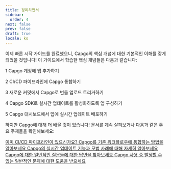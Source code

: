 ```yaml
---
title: 정리하면서
sidebar:
  order: 4
next: false
prev: false
draft: true
locale: ko
---
```



이제 빠른 시작 가이드를 완료했으니, Capgo의 핵심 개념에 대한 기본적인 이해를 갖게 되었을 것입니다! 이 가이드에서 학습한 핵심 개념들은 다음과 같습니다:

<Steps>
1 Capgo 계정에 앱 추가하기

2 CI/CD 파이프라인에 Capgo 통합하기

3 새로운 커밋에서 Capgo로 번들 업로드 트리거하기

4 Capgo SDK로 실시간 업데이트를 활성화하도록 앱 구성하기

5 Capgo 대시보드에서 앱에 실시간 업데이트 배포하기
</Steps>

하지만 Capgo에 대해 더 배울 것이 있습니다! 문서를 계속 살펴보거나 다음과 같은 주요 주제들을 확인해보세요:

<CardGrid stagger>
  <a href="/docs/getting-started/cicd-integration/">
    <Card title="CI/CD 통합" icon="gitlab">
      이미 CI/CD 파이프라인이 있으신가요? Capgo를 기존 워크플로우에 통합하는 방법을 알아보세요
    </Card>
  </a>

  <a href="/docs/live-updates/">
    <Card title="실시간 업데이트" icon="cloud-download">
      Capgo의 실시간 업데이트 기능과 모범 사례에 대해 자세히 알아보세요
    </Card>
  </a>

  <a href="/docs/faq/">  
    <Card title="자주 묻는 질문" icon="open-book">
      Capgo에 대한 일반적인 질문들에 대한 답변을 찾아보세요
    </Card>
  </a>

  <a href="/docs/troubleshooting/">
    <Card title="문제 해결" icon="error">
      Capgo 사용 중 발생할 수 있는 일반적인 문제에 대한 도움을 받으세요
    </Card>
  </a>
</CardGrid>